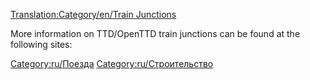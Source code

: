 [[Translation:Category/en/Train Junctions]]


More information on TTD/OpenTTD train junctions can be found at the following sites:
{{en/Links/Train Junctions}}

[[Category:ru/Поезда]]
[[Category:ru/Строительство]]